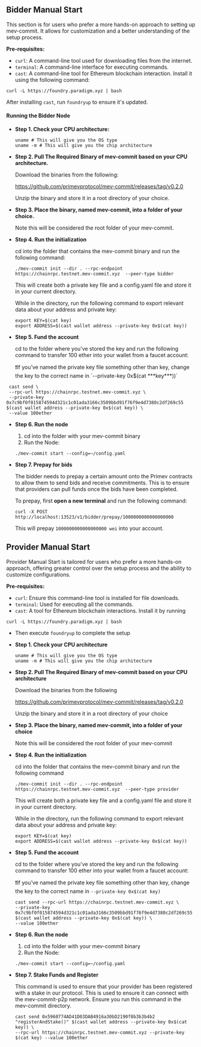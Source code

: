 ## Bidder Manual Start

This section is for users who prefer a more hands-on approach to setting up mev-commit.
It allows for customization and a better understanding of the setup process.

**Pre-requisites:**

- `curl`: A command-line tool used for downloading files from the internet.
- `terminal`: A command-line interface for executing commands.
- `cast`: A command-line tool for Ethereum blockchain interaction. Install it using the following command:

```shell ❯_ terminal
curl -L https://foundry.paradigm.xyz | bash
```

After installing `cast`, run `foundryup` to ensure it's updated.

#### Running the Bidder Node

- **Step 1. Check your CPU architecture:**

  ```shell ❯_ terminal
  uname # This will give you the OS type
  uname -m # This will give you the chip architecture
  ```

- **Step 2. Pull The Required Binary of mev-commit based on your CPU architecture.**

  Download the binaries from the following:

  https://github.com/primevprotocol/mev-commit/releases/tag/v0.2.0

  Unzip the binary and store it in a root directory of your choice.

- **Step 3. Place the binary, named mev-commit, into a folder of your choice.**

  Note this will be considered the root folder of your mev-commit.

- **Step 4. Run the initialization**

  cd into the folder that contains the mev-commit binary and run the following command:

  ```shell ❯_ terminal
  ./mev-commit init --dir . --rpc-endpoint https://chainrpc.testnet.mev-commit.xyz  --peer-type bidder
  ```

  This will create both a private key file and a config.yaml file and store it in your current directory.

  While in the directory, run the following command to export relevant data about your address and private key:

  ```shell ❯_ terminal
  export KEY=$(cat key)
  export ADDRESS=$(cast wallet address --private-key 0x$(cat key))
  ```

- **Step 5. Fund the account**

  cd to the folder where you’ve stored the key and run the following command to transfer 100 ether into your wallet from a faucet account:

  ❗If you’ve named the private key file something other than key, change the key to the correct name in \`--private-key 0x$(cat \*\*\*key\*\*\*))\`

```shell ❯_ terminal
 cast send \
 --rpc-url https://chainrpc.testnet.mev-commit.xyz \
 --private-key 0x7c9bf0f015874594d321c1c01ada3166c3509bbd91f76f9e4d7380c2df269c55 $(cast wallet address --private-key 0x$(cat key)) \
 --value 100ether
```

- **Step 6. Run the node**

  1. cd into the folder with your mev-commit binary
  2. Run the Node:

  ```shell ❯_ terminal
  ./mev-commit start --config=~/config.yaml
  ```

- **Step 7. Prepay for bids**

  The bidder needs to prepay a certain amount onto the Primev contracts to allow them to send bids and receive commitments. This is to ensure that providers can pull funds once the bids have been completed.

  To prepay, first **open a new terminal** and run the following command:

  ```shell ❯_ terminal
  curl -X POST http://localhost:13523/v1/bidder/prepay/1000000000000000000
  ```

  This will prepay `1000000000000000000 wei` into your account.

## Provider Manual Start

Provider Manual Start is tailored for users who prefer a more hands-on approach, offering greater control over the setup process and the ability to customize configurations.

**Pre-requisites:**

- `curl`: Ensure this command-line tool is installed for file downloads.
- `terminal`: Used for executing all the commands.
- `cast`: A tool for Ethereum blockchain interactions. Install it by running

```shell ❯_ terminal
curl -L https://foundry.paradigm.xyz | bash
```

- Then execute `foundryup` to complete the setup
- **Step 1. Check your CPU architecture**

  ```shell ❯_ terminal
  uname # This will give you the OS type
  uname -m # This will give you the chip architecture
  ```

- **Step 2. Pull The Required Binary of mev-commit based on your CPU architecture**

  Download the binaries from the following

  https://github.com/primevprotocol/mev-commit/releases/tag/v0.2.0

  Unzip the binary and store it in a root directory of your choice

- **Step 3. Place the binary, named mev-commit, into a folder of your choice**

  Note this will be considered the root folder of your mev-commit

- **Step 4. Run the initialization**

  cd into the folder that contains the mev-commit binary and run the following command

  ```shell ❯_ terminal
  ./mev-commit init --dir . --rpc-endpoint https://chainrpc.testnet.mev-commit.xyz  --peer-type provider
  ```

  This will create both a private key file and a config.yaml file and store it in your current directory.

  While in the directory, run the following command to export relevant data about your address and private key:

  ```shell ❯_ terminal
  export KEY=$(cat key)
  export ADDRESS=$(cast wallet address --private-key 0x$(cat key))
  ```

- **Step 5. Fund the account**

  cd to the folder where you’ve stored the key and run the following command to transfer 100 ether into your wallet from a faucet account:

  ❗If you’ve named the private key file something other than key, change the key to the correct name in `--private-key 0x$(cat key)`

  ```shell ❯_ terminal
  cast send --rpc-url https://chainrpc.testnet.mev-commit.xyz \
  --private-key 0x7c9bf0f015874594d321c1c01ada3166c3509bbd91f76f9e4d7380c2df269c55 $(cast wallet address --private-key 0x$(cat key)) \
  --value 100ether
  ```

- **Step 6. Run the node**

  1. cd into the folder with your mev-commit binary
  2. Run the Node:

  ```shell ❯_ terminal
  ./mev-commit start --config=~/config.yaml
  ```

- **Step 7. Stake Funds and Register**

  This command is used to ensure that your provider has been registered with a stake in our protocol.
  This is used to ensure it can connect with the mev-commit-p2p network. Ensure you run this command in the mev-commit directory.

  ```shell ❯_ terminal
  cast send 0x5960774AD41D03DAB4916a30bD2190f8b3b3b4b2 "registerAndStake()" $(cast wallet address --private-key 0x$(cat key)) \
  --rpc-url https://chainrpc.testnet.mev-commit.xyz --private-key $(cat key) --value 100ether
  ```
